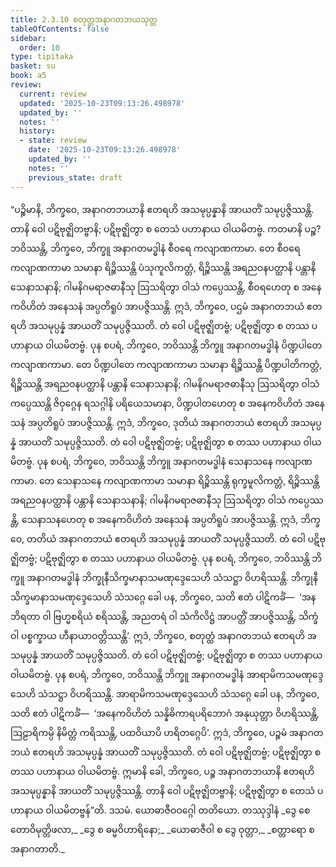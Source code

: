 ```yaml
---
title: 2.3.10 စတုတ္ထအနာဂတဘယသုတ္တ
tableOfContents: false
sidebar:
  order: 10
type: tipitaka
basket: su
book: a5
review:
  current: review
  updated: '2025-10-23T09:13:26.498978'
  updated_by: ''
  notes: ''
  history:
  - state: review
    date: '2025-10-23T09:13:26.498978'
    updated_by: ''
    notes: ''
    previous_state: draft
---
```



<ReviewStatus review={frontmatter.review} showDetails={true} />

<HypothesisAnnotation frontmatter={frontmatter} />

<DynamicBreadcrumb />

<Division number="80" book="a5" e="ch" v="16" p="95">

<Paragraph number="521" book="a5">
“ပဉ္စိမာနိ, ဘိက္ခဝေ, အနာဂတဘယာနိ ဧတရဟိ အသမုပ္ပန္နာနိ အာယတိံ သမုပ္ပဇ္ဇိဿန္တိ. တာနိ ဝေါ ပဋိဗုဇ္ဈိတဗ္ဗာနိ; ပဋိဗုဇ္ဈိတွာ စ တေသံ ပဟာနာယ ဝါယမိတဗ္ဗံ.
</Paragraph>

<Paragraph number="522" book="a5">
ကတမာနိ ပဉ္စ? ဘဝိဿန္တိ, ဘိက္ခဝေ, ဘိက္ခူ အနာဂတမဒ္ဓါနံ စီဝရေ ကလျာဏကာမာ. တေ စီဝရေ ကလျာဏကာမာ သမာနာ ရိဉ္စိဿန္တိ ပံသုကူလိကတ္တံ, ရိဉ္စိဿန္တိ အရညဝနပတ္ထာနိ ပန္တာနိ သေနာသနာနိ; ဂါမနိဂမရာဇဓာနီသု ဩသရိတွာ ဝါသံ ကပ္ပေဿန္တိ, စီဝရဟေတု စ အနေကဝိဟိတံ အနေသနံ အပ္ပတိရူပံ အာပဇ္ဇိဿန္တိ. ဣဒံ, ဘိက္ခဝေ, ပဌမံ အနာဂတဘယံ ဧတရဟိ အသမုပ္ပန္နံ အာယတိံ သမုပ္ပဇ္ဇိဿတိ. တံ ဝေါ ပဋိဗုဇ္ဈိတဗ္ဗံ; ပဋိဗုဇ္ဈိတွာ စ တဿ ပဟာနာယ ဝါယမိတဗ္ဗံ.
</Paragraph>

<Paragraph number="523" book="a5">
ပုန စပရံ, ဘိက္ခဝေ, ဘဝိဿန္တိ ဘိက္ခူ အနာဂတမဒ္ဓါနံ ပိဏ္ဍပါတေ ကလျာဏကာမာ. တေ ပိဏ္ဍပါတေ ကလျာဏကာမာ သမာနာ ရိဉ္စိဿန္တိ ပိဏ္ဍပါတိကတ္တံ, ရိဉ္စိဿန္တိ အရညဝနပတ္ထာနိ ပန္တာနိ သေနာသနာနိ; ဂါမနိဂမရာဇဓာနီသု ဩသရိတွာ ဝါသံ ကပ္ပေဿန္တိ ဇိဝှဂ္ဂေန ရသဂ္ဂါနိ ပရိယေသမာနာ, ပိဏ္ဍပါတဟေတု စ အနေကဝိဟိတံ အနေသနံ အပ္ပတိရူပံ အာပဇ္ဇိဿန္တိ. ဣဒံ, ဘိက္ခဝေ, ဒုတိယံ အနာဂတဘယံ ဧတရဟိ အသမုပ္ပန္နံ အာယတိံ သမုပ္ပဇ္ဇိဿတိ. တံ ဝေါ ပဋိဗုဇ္ဈိတဗ္ဗံ; ပဋိဗုဇ္ဈိတွာ စ တဿ ပဟာနာယ ဝါယမိတဗ္ဗံ.
</Paragraph>

<Paragraph number="524" book="a5">
ပုန စပရံ, ဘိက္ခဝေ, ဘဝိဿန္တိ ဘိက္ခူ အနာဂတမဒ္ဓါနံ သေနာသနေ ကလျာဏကာမာ. တေ သေနာသနေ ကလျာဏကာမာ သမာနာ ရိဉ္စိဿန္တိ ရုက္ခမူလိကတ္တံ, ရိဉ္စိဿန္တိ အရညဝနပတ္ထာနိ ပန္တာနိ သေနာသနာနိ; ဂါမနိဂမရာဇဓာနီသု ဩသရိတွာ ဝါသံ ကပ္ပေဿန္တိ, သေနာသနဟေတု စ အနေကဝိဟိတံ အနေသနံ အပ္ပတိရူပံ အာပဇ္ဇိဿန္တိ. ဣဒံ, ဘိက္ခဝေ, တတိယံ အနာဂတဘယံ ဧတရဟိ အသမုပ္ပန္နံ အာယတိံ သမုပ္ပဇ္ဇိဿတိ. တံ ဝေါ ပဋိဗုဇ္ဈိတဗ္ဗံ; ပဋိဗုဇ္ဈိတွာ စ တဿ ပဟာနာယ ဝါယမိတဗ္ဗံ.
</Paragraph>

<Paragraph number="525" book="a5">
ပုန စပရံ, ဘိက္ခဝေ, ဘဝိဿန္တိ ဘိက္ခူ အနာဂတမဒ္ဓါနံ ဘိက္ခုနီသိက္ခမာနာသမဏုဒ္ဒေသေဟိ သံသဋ္ဌာ ဝိဟရိဿန္တိ. ဘိက္ခုနီသိက္ခမာနာသမဏုဒ္ဒေသေဟိ သံသဂ္ဂေ ခေါ ပန, ဘိက္ခဝေ, သတိ ဧတံ ပါဋိကင်္ခံ—  ‘အနဘိရတာ ဝါ ဗြဟ္မစရိယံ စရိဿန္တိ, အညတရံ ဝါ သံကိလိဋ္ဌံ အာပတ္တိံ အာပဇ္ဇိဿန္တိ, သိက္ခံ ဝါ ပစ္စက္ခာယ ဟီနာယာဝတ္တိဿန္တိ’. ဣဒံ, ဘိက္ခဝေ, စတုတ္ထံ အနာဂတဘယံ ဧတရဟိ အသမုပ္ပန္နံ အာယတိံ သမုပ္ပဇ္ဇိဿတိ. တံ ဝေါ ပဋိဗုဇ္ဈိတဗ္ဗံ; ပဋိဗုဇ္ဈိတွာ စ တဿ ပဟာနာယ ဝါယမိတဗ္ဗံ.
</Paragraph>

<Paragraph number="526" book="a5">
ပုန စပရံ, ဘိက္ခဝေ, ဘဝိဿန္တိ ဘိက္ခူ အနာဂတမဒ္ဓါနံ အာရာမိကသမဏုဒ္ဒေသေဟိ သံသဋ္ဌာ ဝိဟရိဿန္တိ. အာရာမိကသမဏုဒ္ဒေသေဟိ သံသဂ္ဂေ ခေါ ပန, ဘိက္ခဝေ, သတိ ဧတံ ပါဋိကင်္ခံ—  ‘အနေကဝိဟိတံ သန္နိဓိကာရပရိဘောဂံ အနုယုတ္တာ ဝိဟရိဿန္တိ, ဩဠာရိကမ္ပိ နိမိတ္တံ ကရိဿန္တိ, ပထဝိယာပိ ဟရိတဂ္ဂေပိ’. ဣဒံ, ဘိက္ခဝေ, ပဉ္စမံ အနာဂတဘယံ ဧတရဟိ အသမုပ္ပန္နံ အာယတိံ သမုပ္ပဇ္ဇိဿတိ. တံ ဝေါ ပဋိဗုဇ္ဈိတဗ္ဗံ; ပဋိဗုဇ္ဈိတွာ စ တဿ ပဟာနာယ ဝါယမိတဗ္ဗံ.
</Paragraph>

<Paragraph number="527" book="a5">
ဣမာနိ ခေါ, ဘိက္ခဝေ, ပဉ္စ အနာဂတဘယာနိ ဧတရဟိ အသမုပ္ပန္နာနိ အာယတိံ သမုပ္ပဇ္ဇိဿန္တိ. တာနိ ဝေါ ပဋိဗုဇ္ဈိတဗ္ဗာနိ; ပဋိဗုဇ္ဈိတွာ စ တေသံ ပဟာနာယ ဝါယမိတဗ္ဗန်”တိ.

</Paragraph>
</Division>

<Paragraph number="528" type="center" book="a5">
ဒသမံ.



</Paragraph>

<Paragraph number="529" type="center" book="a5">
ယောဓာဇီဝဝဂ္ဂေါ တတိယော.



</Paragraph>

<Paragraph number="530" type="center" book="a5">
တဿုဒ္ဒါနံ


</Paragraph>

<Paragraph number="531" type="verses" book="a5">
_ဒွေ စေတောဝိမုတ္တိဖလာ,_  
_ဒွေ စ ဓမ္မဝိဟာရိနော;_  
_ယောဓာဇီဝါ စ ဒွေ ဝုတ္တာ,_  
_စတ္တာရော စ အနာဂတာတိ._
</Paragraph>